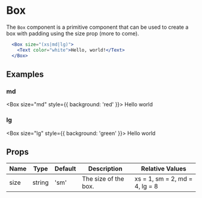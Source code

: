 
# Box

The `Box` component is a primitive component that can be used to create a box with padding using the size prop (more to come).

```jsx
  <Box size="(xs|md|lg)">
    <Text color="white">Hello, world!</Text>
  </Box>
```

## Examples

### md
<Box size="md" style={{ background: 'red' }}>
  Hello world
</Box>


### lg
<Box size="lg" style={{ background: 'green' }}>
  Hello world
</Box>

## Props

| Name | Type   | Default | Description          | Relative Values                |
| ---- | ------ | ------- | -------------------- | ------------------------------ |
| size | string | 'sm'    | The size of the box. | xs = 1, sm = 2, md = 4, lg = 8 |
